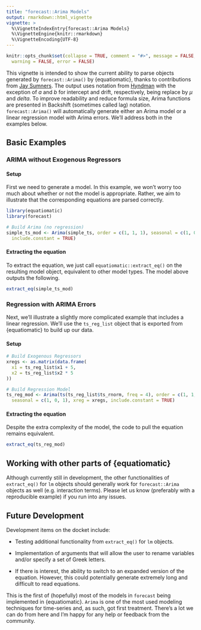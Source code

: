 ```yaml
---
title: "forecast::Arima Models"
output: rmarkdown::html_vignette
vignette: >
  %\VignetteIndexEntry{forecast::Arima Models}
  %\VignetteEngine{knitr::rmarkdown}
  %\VignetteEncoding{UTF-8}
---
```


```r
knitr::opts_chunk$set(collapse = TRUE, comment = "#>", message = FALSE,
  warning = FALSE, error = FALSE)
```

This vignette is intended to show the current ability to parse objects generated by `forecast::Arima()` by {equatiomatic}, thanks to contributions from [Jay Sumners](https://github.com/JaySumners). The output uses notation from [Hyndman](https://robjhyndman.com/hyndsight/arimaconstants/#:~:text=By%20default%2C%20the%20arima(),intercept%E2%80%9D%20in%20the%20R%20output) with the exception of $a$ and $b$ for intercept and drift, respectively, being replace by $\mu$ and $delta$. To improve readability and reduce formula size, Arima functions are presented in Backshift (sometimes called lag) notation. `forecast::Arima()` will automatically generate either an Arima model or a linear regression model with Arima errors. We'll address both in the examples below.

## Basic Examples

### ARIMA without Exogenous Regressors

#### Setup

First we need to generate a model. In this example, we won't worry too much about whether or not the model is appropriate. Rather, we aim to illustrate that the corresponding equations are parsed correctly.

```r
library(equatiomatic)
library(forecast)

# Build Arima (no regression)
simple_ts_mod <- Arima(simple_ts, order = c(1, 1, 1), seasonal = c(1, 0, 1),
  include.constant = TRUE)
```

#### Extracting the equation

To extract the equation, we just call `equatiomatic::extract_eq()` on the resulting model object, equivalent to other model types. The model above outputs the following.

```r
extract_eq(simple_ts_mod)
```

### Regression with ARIMA Errors

Next, we'll illustrate a slightly more complicated example that includes a linear regression. We'll use the `ts_reg_list` object that is exported from {equatiomatic} to build up our data.

#### Setup

```r
# Build Exogenous Regressors
xregs <- as.matrix(data.frame(
  x1 = ts_reg_list$x1 + 5,
  x2 = ts_reg_list$x2 * 5
))

# Build Regression Model
ts_reg_mod <- Arima(ts(ts_reg_list$ts_rnorm, freq = 4), order = c(1, 1, 1),
  seasonal = c(1, 0, 1), xreg = xregs, include.constant = TRUE)
```

#### Extracting the equation

Despite the extra complexity of the model, the code to pull the equation remains equivalent.

```r
extract_eq(ts_reg_mod)
```

## Working with other parts of {equatiomatic}

Although currently still in development, the other functionalities of `extract_eq()` for `lm` objects should generally work for `forecast::Arima` objects as well (e.g. interaction terms). Please let us know (preferably with a reproducible example) if you run into any issues.

## Future Development

Development items on the docket include:

* Testing additional functionality from `extract_eq()` for `lm` objects.

* Implementation of arguments that will allow the user to rename variables and/or specify a set of Greek letters.

* If there is interest, the ability to switch to an expanded version of the equation. However, this could potentially generate extremely long and difficult to read equations.

This is the first of (hopefully) most of the models in `forecast` being implemented in {equatiomatic}. `Arima` is one of the most used modeling techniques for time-series and, as such, got first treatment. There's a lot we can do from here and I'm happy for any help or feedback from the community.
